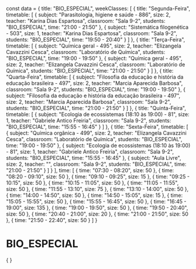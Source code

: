 const data = {
  title: "BIO_ESPECIAL",
  weekClasses: [
    {
      title: "Segunda-Feira",
      timetable: [
        {
          subject: "Parasitologia, higiene e saúde - 886",
          size: 2,
          teacher: "Karina Dias Espartosa",
          classroom: "Sala 9-2",
          students: "BIO_ESPECIAL",
          time: "21:00 - 21:50"
        },
        {
          subject: "Sistemática filogenética - 503",
          size: 1,
          teacher: "Karina Dias Espartosa",
          classroom: "Sala 9-2",
          students: "BIO_ESPECIAL",
          time: "19:50 - 20:40"
        }
      ]
    },
    {
      title: "Terça-Feira",
      timetable: [
        {
          subject: "Química geral - 495",
          size: 2,
          teacher: "Elizangela Cavazzini Cesca",
          classroom: "Laboratório de Química",
          students: "BIO_ESPECIAL",
          time: "19:00 - 19:50"
        },
        {
          subject: "Química geral - 495",
          size: 2,
          teacher: "Elizangela Cavazzini Cesca",
          classroom: "Laboratório de Química",
          students: "BIO_ESPECIAL",
          time: "21:00 - 21:50"
        }
      ]
    },
    {
      title: "Quarta-Feira",
      timetable: [
        {
          subject: "Filosofia da educação e história da educação brasileira - 497",
          size: 2,
          teacher: "Marcia Aparecida Barbosa",
          classroom: "Sala 9-2",
          students: "BIO_ESPECIAL",
          time: "19:00 - 19:50"
        },
        {
          subject: "Filosofia da educação e história da educação brasileira - 497",
          size: 2,
          teacher: "Marcia Aparecida Barbosa",
          classroom: "Sala 9-2",
          students: "BIO_ESPECIAL",
          time: "21:00 - 21:50"
        }
      ]
    },
    {
      title: "Quinta-Feira",
      timetable: [
        {
          subject: "Ecologia de ecossistemas (18:10 às 19:00) - 81",
          size: 1,
          teacher: "Gabriele Antico Freiria",
          classroom: "Sala 9-2",
          students: "BIO_ESPECIAL",
          time: "15:55 - 16:45"
        }
      ]
    },
    {
      title: "Sexta-Feira",
      timetable: [
        {
          subject: "Química orgânica - 499",
          size: 2,
          teacher: "Elizangela Cavazzini Cesca",
          classroom: "Laboratório de Química",
          students: "BIO_ESPECIAL",
          time: "19:00 - 19:50"
        },
        {
          subject: "Ecologia de ecossistemas (18:10 às 19:00) - 81",
          size: 1,
          teacher: "Gabriele Antico Freiria",
          classroom: "Sala 9-2",
          students: "BIO_ESPECIAL",
          time: "15:55 - 16:45"
        },
        {
          subject: "Aula Livre",
          size: 2,
          teacher: "",
          classroom: "Sala 9-2",
          students: "BIO_ESPECIAL",
          time: "21:00 - 21:50"
        }
      ]
    }
  ],
  time: [
    {
      time: "07:30 - 08:20",
      size: 50
    },
    {
      time: "08:20 - 09:10",
      size: 50
    },
    {
      time: "09:10 - 09:25",
      size: 15
    },
    {
      time: "09:25 - 10:15",
      size: 50
    },
    {
      time: "10:15 - 11:05",
      size: 50
    },
    {
      time: "11:05 - 11:55",
      size: 50
    },
    {
      time: "11:55 - 13:10",
      size: 75
    },
    {
      time: "13:10 - 14:00",
      size: 50
    },
    {
      time: "14:00 - 14:50",
      size: 50
    },
    {
      time: "14:50 - 15:05",
      size: 15
    },
    {
      time: "15:05 - 15:55",
      size: 50
    },
    {
      time: "15:55 - 16:45",
      size: 50
    },
    {
      time: "16:45 - 19:00",
      size: 135
    },
    {
      time: "19:00 - 19:50",
      size: 50
    },
    {
      time: "19:50 - 20:40",
      size: 50
    },
    {
      time: "20:40 - 21:00",
      size: 20
    },
    {
      time: "21:00 - 21:50",
      size: 50
    },
    {
      time: "21:50 - 22:40",
      size: 50
    }
  ]
}

# BIO_ESPECIAL

<div>
    {
        <Grid
            title={data.title} 
            weekClasses={data.weekClasses} 
            time={data.time}
        />
    }
</div>